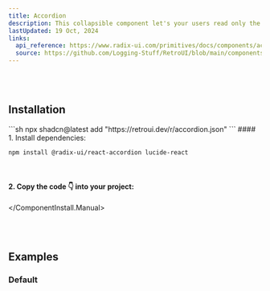```yaml
---
title: Accordion
description: This collapsible component let's your users read only the content they care about. 😌
lastUpdated: 19 Oct, 2024
links:
  api_reference: https://www.radix-ui.com/primitives/docs/components/accordion#api-reference
  source: https://github.com/Logging-Stuff/RetroUI/blob/main/components/retroui/Accordions/Accordion.tsx
---
```


<ComponentShowcase name="accordion-style-default" />
<br />
<br />

## Installation

<ComponentInstall>
  <ComponentInstall.Cli>
    ```sh
npx shadcn@latest add "https://retroui.dev/r/accordion.json"
    ```
  </ComponentInstall.Cli>
  <ComponentInstall.Manual>
#### 1. Install dependencies:

```sh
npm install @radix-ui/react-accordion lucide-react
```

<br />

#### 2. Copy the code 👇 into your project:

<ComponentSource name="accordion" />

  </ComponentInstall.Manual>
</ComponentInstall>

<br />
<br />

## Examples

### Default

<ComponentShowcase name="accordion-style-default" />
